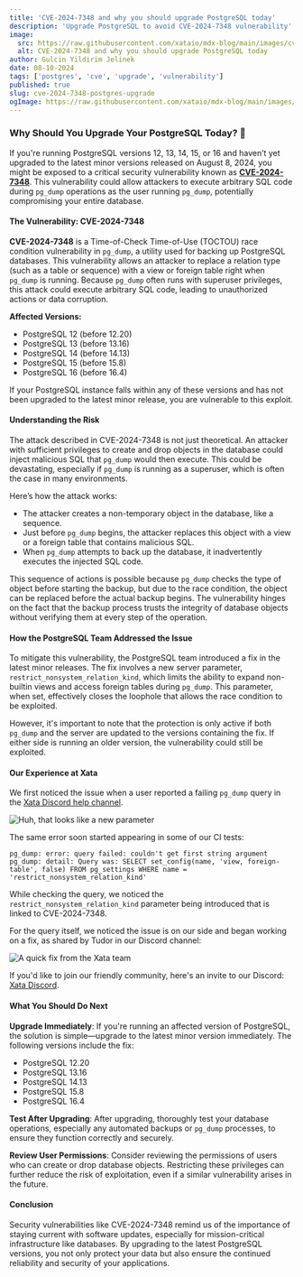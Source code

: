 ```yaml
---
title: 'CVE-2024-7348 and why you should upgrade PostgreSQL today'
description: 'Upgrade PostgreSQL to avoid CVE-2024-7348 vulnerability'
image:
  src: https://raw.githubusercontent.com/xataio/mdx-blog/main/images/cve-2024-7348-postgres-upgrade/postgres-upgrade.jpg
  alt: CVE-2024-7348 and why you should upgrade PostgreSQL today
author: Gulcin Yildirim Jelinek
date: 08-10-2024
tags: ['postgres', 'cve', 'upgrade', 'vulnerability']
published: true
slug: cve-2024-7348-postgres-upgrade
ogImage: https://raw.githubusercontent.com/xataio/mdx-blog/main/images/cve-2024-7348-postgres-upgrade/postgres-upgrade.jpg
---
```


### Why Should You Upgrade Your PostgreSQL Today? 🦉

If you're running PostgreSQL versions 12, 13, 14, 15, or 16 and haven’t yet upgraded to the latest minor versions released on August 8, 2024, you might be exposed to a critical security vulnerability known as **[CVE-2024-7348](https://www.postgresql.org/support/security/CVE-2024-7348/)**. This vulnerability could allow attackers to execute arbitrary SQL code during `pg_dump` operations as the user running `pg_dump`, potentially compromising your entire database.

#### The Vulnerability: CVE-2024-7348

**CVE-2024-7348** is a Time-of-Check Time-of-Use (TOCTOU) race condition vulnerability in `pg_dump`, a utility used for backing up PostgreSQL databases. This vulnerability allows an attacker to replace a relation type (such as a table or sequence) with a view or foreign table right when `pg_dump` is running. Because `pg_dump` often runs with superuser privileges, this attack could execute arbitrary SQL code, leading to unauthorized actions or data corruption.

**Affected Versions:**

- PostgreSQL 12 (before 12.20)
- PostgreSQL 13 (before 13.16)
- PostgreSQL 14 (before 14.13)
- PostgreSQL 15 (before 15.8)
- PostgreSQL 16 (before 16.4)

If your PostgreSQL instance falls within any of these versions and has not been upgraded to the latest minor release, you are vulnerable to this exploit.

#### Understanding the Risk

The attack described in CVE-2024-7348 is not just theoretical. An attacker with sufficient privileges to create and drop objects in the database could inject malicious SQL that `pg_dump` would then execute. This could be devastating, especially if `pg_dump` is running as a superuser, which is often the case in many environments.

Here’s how the attack works:

- The attacker creates a non-temporary object in the database, like a sequence.
- Just before `pg_dump` begins, the attacker replaces this object with a view or a foreign table that contains malicious SQL.
- When `pg_dump` attempts to back up the database, it inadvertently executes the injected SQL code.

This sequence of actions is possible because `pg_dump` checks the type of object before starting the backup, but due to the race condition, the object can be replaced before the actual backup begins. The vulnerability hinges on the fact that the backup process trusts the integrity of database objects without verifying them at every step of the operation.

#### How the PostgreSQL Team Addressed the Issue

To mitigate this vulnerability, the PostgreSQL team introduced a fix in the latest minor releases. The fix involves a new server parameter, `restrict_nonsystem_relation_kind`, which limits the ability to expand non-builtin views and access foreign tables during `pg_dump`. This parameter, when set, effectively closes the loophole that allows the race condition to be exploited.

However, it's important to note that the protection is only active if both `pg_dump` and the server are updated to the versions containing the fix. If either side is running an older version, the vulnerability could still be exploited.

#### Our Experience at Xata

We first noticed the issue when a user reported a failing `pg_dump` query in the [Xata Discord help channel](https://discord.com/channels/996791218879086662/1271351087370207273/1271351087370207273).

![Huh, that looks like a new parameter](/images/cve-2024-7348-postgres-upgrade/discord-user.png)

The same error soon started appearing in some of our CI tests:

```plaintext
pg_dump: error: query failed: couldn't get first string argument
pg_dump: detail: Query was: SELECT set_config(name, 'view, foreign-table', false) FROM pg_settings WHERE name = 'restrict_nonsystem_relation_kind'
```

While checking the query, we noticed the `restrict_nonsystem_relation_kind` parameter being introduced that is linked to CVE-2024-7348.

For the query itself, we noticed the issue is on our side and began working on a fix, as shared by Tudor in our Discord channel:

![A quick fix from the Xata team](/images/cve-2024-7348-postgres-upgrade/discord-tudor.png)

If you'd like to join our friendly community, here's an invite to our Discord: [Xata Discord](http://xata.io/discord).

#### What You Should Do Next

**Upgrade Immediately**: If you're running an affected version of PostgreSQL, the solution is simple—upgrade to the latest minor version immediately. The following versions include the fix:

- PostgreSQL 12.20
- PostgreSQL 13.16
- PostgreSQL 14.13
- PostgreSQL 15.8
- PostgreSQL 16.4

**Test After Upgrading**: After upgrading, thoroughly test your database operations, especially any automated backups or `pg_dump` processes, to ensure they function correctly and securely.

**Review User Permissions**: Consider reviewing the permissions of users who can create or drop database objects. Restricting these privileges can further reduce the risk of exploitation, even if a similar vulnerability arises in the future.

#### Conclusion

Security vulnerabilities like CVE-2024-7348 remind us of the importance of staying current with software updates, especially for mission-critical infrastructure like databases. By upgrading to the latest PostgreSQL versions, you not only protect your data but also ensure the continued reliability and security of your applications.
